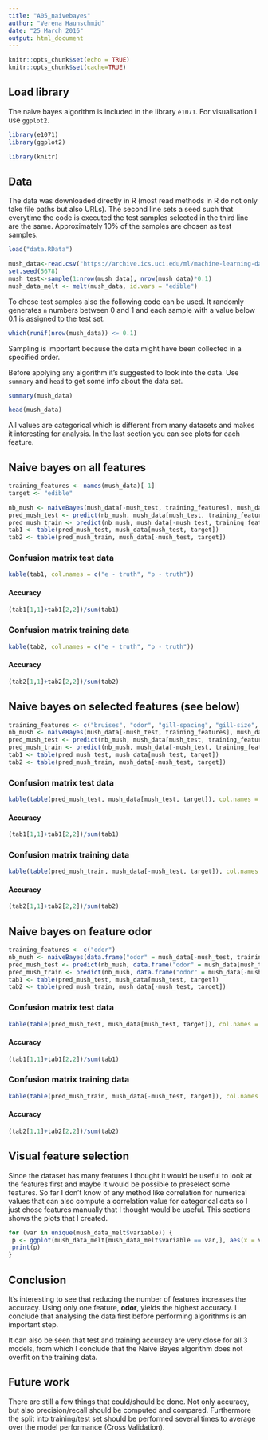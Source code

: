 ```yaml
---
title: "A05_naivebayes"
author: "Verena Haunschmid"
date: "25 March 2016"
output: html_document
---
```


```r
knitr::opts_chunk$set(echo = TRUE)
knitr::opts_chunk$set(cache=TRUE)
```

## Load library

The naive bayes algorithm is included in the library `e1071`. For visualisation I use `ggplot2`.

```r
library(e1071)
library(ggplot2)
```

```r
library(knitr)
```

## Data

The data was downloaded directly in R (most read methods in R do not only take file paths but also URLs). The second line sets a seed such that everytime the code is executed the test samples selected in the third line are the same. Approximately 10% of the samples are chosen as test samples.

```r
load("data.RData")
```

```r
mush_data<-read.csv("https://archive.ics.uci.edu/ml/machine-learning-databases/mushroom/agaricus-lepiota.data", sep=",", header=FALSE)
set.seed(5678)
mush_test<-sample(1:nrow(mush_data), nrow(mush_data)*0.1)
mush_data_melt <- melt(mush_data, id.vars = "edible")
```

To chose test samples also the following code can be used. It randomly generates `n` numbers between 0 and 1 and each sample with a value below 0.1 is assigned to the test set.

```r
which(runif(nrow(mush_data)) <= 0.1)
```

Sampling is important because the data might have been collected in a specified order.

Before applying any algorithm it's suggested to look into the data. Use `summary` and `head` to get some info about the data set.

```r
summary(mush_data)
```

```r
head(mush_data)
```

All values are categorical which is different from many datasets and makes it interesting for analysis. In the last section you can see plots for each feature.

## Naive bayes on all features

```r
training_features <- names(mush_data)[-1]
target <- "edible"

nb_mush <- naiveBayes(mush_data[-mush_test, training_features], mush_data[-mush_test, target])
pred_mush_test <- predict(nb_mush, mush_data[mush_test, training_features])
pred_mush_train <- predict(nb_mush, mush_data[-mush_test, training_features])
tab1 <- table(pred_mush_test, mush_data[mush_test, target])
tab2 <- table(pred_mush_train, mush_data[-mush_test, target])
```

### Confusion matrix test data
```r
kable(tab1, col.names = c("e - truth", "p - truth"))
```

#### Accuracy

```r
(tab1[1,1]+tab1[2,2])/sum(tab1)
```

### Confusion matrix training data
```r
kable(tab2, col.names = c("e - truth", "p - truth"))
```

#### Accuracy

```r
(tab2[1,1]+tab2[2,2])/sum(tab2)
```


## Naive bayes on selected features (see below)
```r
training_features <- c("bruises", "odor", "gill-spacing", "gill-size", "gill-color", "ring-type", "spore-print-color", "population")
nb_mush <- naiveBayes(mush_data[-mush_test, training_features], mush_data[-mush_test, target])
pred_mush_test <- predict(nb_mush, mush_data[mush_test, training_features])
pred_mush_train <- predict(nb_mush, mush_data[-mush_test, training_features])
tab1 <- table(pred_mush_test, mush_data[mush_test, target])
tab2 <- table(pred_mush_train, mush_data[-mush_test, target])
```

### Confusion matrix test data
```r
kable(table(pred_mush_test, mush_data[mush_test, target]), col.names = c("e - truth", "p - truth"))
```

#### Accuracy

```r
(tab1[1,1]+tab1[2,2])/sum(tab1)
```

### Confusion matrix training data
```r
kable(table(pred_mush_train, mush_data[-mush_test, target]), col.names = c("e - truth", "p - truth"))
```

#### Accuracy

```r
(tab2[1,1]+tab2[2,2])/sum(tab2)
```

## Naive bayes on feature odor
```r
training_features <- c("odor")
nb_mush <- naiveBayes(data.frame("odor" = mush_data[-mush_test, training_features]), mush_data[-mush_test, target])
pred_mush_test <- predict(nb_mush, data.frame("odor" = mush_data[mush_test, training_features]))
pred_mush_train <- predict(nb_mush, data.frame("odor" = mush_data[-mush_test, training_features]))
tab1 <- table(pred_mush_test, mush_data[mush_test, target])
tab2 <- table(pred_mush_train, mush_data[-mush_test, target])
```

### Confusion matrix test data
```r
kable(table(pred_mush_test, mush_data[mush_test, target]), col.names = c("e - truth", "p - truth"))
```

#### Accuracy

```r
(tab1[1,1]+tab1[2,2])/sum(tab1)
```

### Confusion matrix training data
```r
kable(table(pred_mush_train, mush_data[-mush_test, target]), col.names = c("e - truth", "p - truth"))
```
#### Accuracy

```r
(tab2[1,1]+tab2[2,2])/sum(tab2)
```

## Visual feature selection

Since the dataset has many features I thought it would be useful to look at the features first and maybe it would be possible to preselect some features. So far I don't know of any method like correlation for numerical values that can also compute a correlation value for categorical data so I just chose features manually that I thought would be useful. This sections shows the plots that I created.

```r
for (var in unique(mush_data_melt$variable)) {
 p <- ggplot(mush_data_melt[mush_data_melt$variable == var,], aes(x = value, fill = edible)) + geom_bar() + scale_fill_brewer(palette="Spectral") + ggtitle(var)
 print(p)
}
```

## Conclusion

It's interesting to see that reducing the number of features increases the accuracy. Using only one feature, **odor**, yields the highest accuracy. I conclude that analysing the data first before performing algorithms is an important step.

It can also be seen that test and training accuracy are very close for all 3 models, from which I conclude that the Naive Bayes algorithm does not overfit on the training data.

## Future work

There are still a few things that could/should be done. Not only accuracy, but also precision/recall should be computed and compared. Furthermore the split into training/test set should be performed several times to average over the model performance (Cross Validation).
